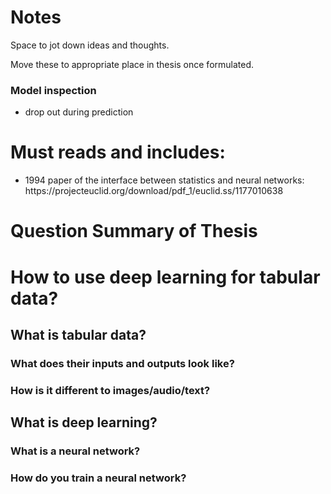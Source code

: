 # Notes

Space to jot down ideas and thoughts.

Move these to appropriate place in thesis once formulated.



### Model inspection

+ drop out during prediction


# Must reads and includes:

+ 1994 paper of the interface between statistics and neural networks: https://projecteuclid.org/download/pdf_1/euclid.ss/1177010638


# Question Summary of Thesis

# How to use deep learning for tabular data?

## What is tabular data?
### What does their inputs and outputs look like?
### How is it different to images/audio/text?

## What is deep learning?
### What is a neural network?
### How do you train a neural network?










